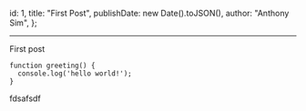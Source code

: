 <!-- component imports -->

<!-- meta data -->
  id: 1,
  title: "First Post",
  publishDate: new Date().toJSON(),
  author: "Anthony Sim",
};

<Navigation/>

---
First post





```
function greeting() {
  console.log('hello world!');
}
```

fdsafsdf




